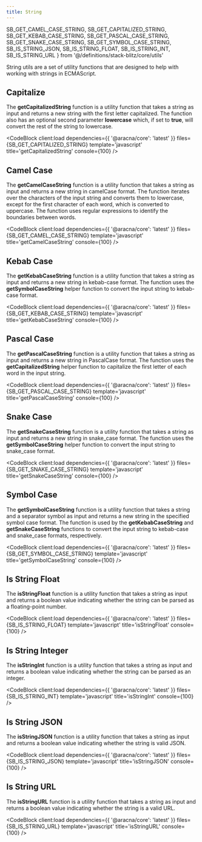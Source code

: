```yaml
---
title: String
---
```


  SB_GET_CAMEL_CASE_STRING,
  SB_GET_CAPITALIZED_STRING,
  SB_GET_KEBAB_CASE_STRING,
  SB_GET_PASCAL_CASE_STRING,
  SB_GET_SNAKE_CASE_STRING,
  SB_GET_SYMBOL_CASE_STRING,
  SB_IS_STRING_JSON,
  SB_IS_STRING_FLOAT,
  SB_IS_STRING_INT,
  SB_IS_STRING_URL
} from '@/definitions/stack-blitz/core/utils'

String utils are a set of utility functions that are designed to help with working with strings in ECMAScript.

## Capitalize

The **getCapitalizedString** function is a utility function that takes a string as input and returns a new string with the first letter capitalized. The function also has an optional second parameter **lowercase** which, if set to **true**, will convert the rest of the string to lowercase.

<CodeBlock
  client:load
  dependencies={{ '@aracna/core': 'latest' }}
  files={SB_GET_CAPITALIZED_STRING}
  template='javascript'
  title='getCapitalizedString'
  console={100}
/>

## Camel Case

The **getCamelCaseString** function is a utility function that takes a string as input and returns a new string in camelCase format. The function iterates over the characters of the input string and converts them to lowercase, except for the first character of each word, which is converted to uppercase. The function uses regular expressions to identify the boundaries between words.

<CodeBlock
  client:load
  dependencies={{ '@aracna/core': 'latest' }}
  files={SB_GET_CAMEL_CASE_STRING}
  template='javascript'
  title='getCamelCaseString'
  console={100}
/>

## Kebab Case

The **getKebabCaseString** function is a utility function that takes a string as input and returns a new string in kebab-case format. The function uses the **getSymbolCaseString** helper function to convert the input string to kebab-case format.

<CodeBlock
  client:load
  dependencies={{ '@aracna/core': 'latest' }}
  files={SB_GET_KEBAB_CASE_STRING}
  template='javascript'
  title='getKebabCaseString'
  console={100}
/>

## Pascal Case

The **getPascalCaseString** function is a utility function that takes a string as input and returns a new string in PascalCase format. The function uses the **getCapitalizedString** helper function to capitalize the first letter of each word in the input string.

<CodeBlock
  client:load
  dependencies={{ '@aracna/core': 'latest' }}
  files={SB_GET_PASCAL_CASE_STRING}
  template='javascript'
  title='getPascalCaseString'
  console={100}
/>

## Snake Case

The **getSnakeCaseString** function is a utility function that takes a string as input and returns a new string in snake_case format. The function uses the **getSymbolCaseString** helper function to convert the input string to snake_case format.

<CodeBlock
  client:load
  dependencies={{ '@aracna/core': 'latest' }}
  files={SB_GET_SNAKE_CASE_STRING}
  template='javascript'
  title='getSnakeCaseString'
  console={100}
/>

## Symbol Case

The **getSymbolCaseString** function is a utility function that takes a string and a separator symbol as input and returns a new string in the specified symbol case format. The function is used by the **getKebabCaseString** and **getSnakeCaseString** functions to convert the input string to kebab-case and snake_case formats, respectively.

<CodeBlock
  client:load
  dependencies={{ '@aracna/core': 'latest' }}
  files={SB_GET_SYMBOL_CASE_STRING}
  template='javascript'
  title='getSymbolCaseString'
  console={100}
/>

## Is String Float

The **isStringFloat** function is a utility function that takes a string as input and returns a boolean value indicating whether the string can be parsed as a floating-point number.

<CodeBlock client:load dependencies={{ '@aracna/core': 'latest' }} files={SB_IS_STRING_FLOAT} template='javascript' title='isStringFloat' console={100} />

## Is String Integer

The **isStringInt** function is a utility function that takes a string as input and returns a boolean value indicating whether the string can be parsed as an integer.

<CodeBlock client:load dependencies={{ '@aracna/core': 'latest' }} files={SB_IS_STRING_INT} template='javascript' title='isStringInt' console={100} />

## Is String JSON

The **isStringJSON** function is a utility function that takes a string as input and returns a boolean value indicating whether the string is valid JSON.

<CodeBlock client:load dependencies={{ '@aracna/core': 'latest' }} files={SB_IS_STRING_JSON} template='javascript' title='isStringJSON' console={100} />

## Is String URL

The **isStringURL** function is a utility function that takes a string as input and returns a boolean value indicating whether the string is a valid URL.

<CodeBlock client:load dependencies={{ '@aracna/core': 'latest' }} files={SB_IS_STRING_URL} template='javascript' title='isStringURL' console={100} />
